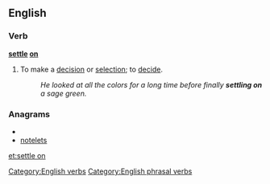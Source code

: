 ==English==

===Verb===
'''[[settle]] [[on]]'''
# {{idiomatic}} To make a [[decision]] or [[selection]]; to [[decide]].
#:''He looked at all the colors for a long time before finally '''settling on''' a sage green.''

===Anagrams===
* {{alphagram|eelnostt}}
* [[notelets#English|notelets]]

[[Category:English verbs]]
[[Category:English phrasal verbs]]

[[et:settle on]]